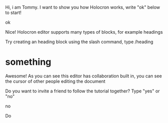 Hi, i am Tommy. I want to show you how Holocron works, write "ok" below to start! 

ok

Nice! Holocron editor supports many types of blocks, for example headings 

Try creating an heading block using the slash command, type /heading 

# something

Awesome! As you can see this editor has collaboration built in, you can see the cursor of other people editing the document 

Do you want to invite a friend to follow the tutorial together? Type "yes" or "no" 

no

Do 